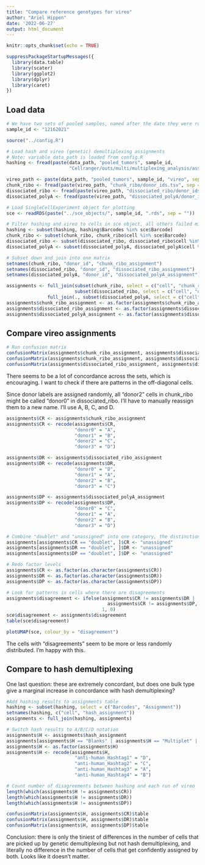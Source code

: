 ```yaml
---
title: "Compare reference genotypes for vireo"
author: "Ariel Hippen"
date: '2022-06-27'
output: html_document
---
```


```r
knitr::opts_chunk$set(echo = TRUE)
```

```r
suppressPackageStartupMessages({
  library(data.table)
  library(scater)
  library(ggplot2)
  library(dplyr)
  library(caret)
})
```



## Load data

```r
# We have two sets of pooled samples, named after the date they were run (12162021 and 01132022).
sample_id <- "12162021"

source("../config.R")
```

```r
# Load hash and vireo (genetic) demultiplexing assignments
# Note: variable data_path is loaded from config.R
hashing <- fread(paste(data_path, "pooled_tumors", sample_id,
                       "Cellranger/outs/multi/multiplexing_analysis/assignment_confidence_table.csv", sep = "/"))

vireo_path <- paste(data_path, "pooled_tumors", sample_id, "vireo", sep = "/")
chunk_ribo <- fread(paste(vireo_path, "chunk_ribo/donor_ids.tsv", sep = "/"))
dissociated_ribo <- fread(paste(vireo_path, "dissociated_ribo/donor_ids.tsv", sep = "/"))
dissociated_polyA <- fread(paste(vireo_path, "dissociated_polyA/donor_ids.tsv", sep = "/"))
```

```r
# Load SingleCellExperiment object for plotting
sce <- readRDS(paste("../sce_objects/", sample_id, ".rds", sep = ""))
```

```r
# Filter hashing and vireo to cells in sce object, all others failed miQC filtering
hashing <- subset(hashing, hashing$Barcodes %in% sce$Barcode)
chunk_ribo <- subset(chunk_ribo, chunk_ribo$cell %in% sce$Barcode)
dissociated_ribo <- subset(dissociated_ribo, dissociated_ribo$cell %in% sce$Barcode)
dissociated_polyA <- subset(dissociated_polyA, dissociated_polyA$cell %in% sce$Barcode)
```

```r
# Subset down and join into one matrix
setnames(chunk_ribo, "donor_id", "chunk_ribo_assignment")
setnames(dissociated_ribo, "donor_id", "dissociated_ribo_assignment")
setnames(dissociated_polyA, "donor_id", "dissociated_polyA_assignment")

assignments <- full_join(subset(chunk_ribo, select = c("cell", "chunk_ribo_assignment")),
                         subset(dissociated_ribo, select = c("cell", "dissociated_ribo_assignment"))) %>% 
               full_join(., subset(dissociated_polyA, select = c("cell", "dissociated_polyA_assignment")))
assignments$chunk_ribo_assignment <- as.factor(assignments$chunk_ribo_assignment)
assignments$dissociated_ribo_assignment <- as.factor(assignments$dissociated_ribo_assignment)
assignments$dissociated_polyA_assignment <- as.factor(assignments$dissociated_polyA_assignment)
```

## Compare vireo assignments

```r
# Run confusion matrix
confusionMatrix(assignments$chunk_ribo_assignment, assignments$dissociated_ribo_assignment)$table
confusionMatrix(assignments$chunk_ribo_assignment, assignments$dissociated_polyA_assignment)$table
confusionMatrix(assignments$dissociated_ribo_assignment, assignments$dissociated_polyA_assignment)$table
```

There seems to be a lot of concordance across the sets, which is encouraging. I want to check if there are patterns in the off-diagonal cells.

Since donor labels are assigned randomly, all "donor2" cells in chunk_ribo might be called "donor0" in dissociated_ribo. I'll have to manually reassign them to a new name. I'll use A, B, C, and D.

```r
assignments$CR <- assignments$chunk_ribo_assignment
assignments$CR <- recode(assignments$CR,
                         "donor0" = "A",
                         "donor1" = "B",
                         "donor2" = "C",
                         "donor3" = "D")

assignments$DR <- assignments$dissociated_ribo_assignment
assignments$DR <- recode(assignments$DR,
                         "donor0" = "D",
                         "donor1" = "A",
                         "donor2" = "B",
                         "donor3" = "C")

assignments$DP <- assignments$dissociated_polyA_assignment
assignments$DP <- recode(assignments$DP,
                         "donor0" = "C",
                         "donor1" = "A",
                         "donor2" = "B",
                         "donor3" = "D")
```

```r
# Combine "doublet" and "unassigned" into one category, the distinction doesn't seem important
assignments[assignments$CR == "doublet", ]$CR <- "unassigned"
assignments[assignments$DR == "doublet", ]$DR <- "unassigned"
assignments[assignments$DP == "doublet", ]$DP <- "unassigned"

# Redo factor levels
assignments$CR <- as.factor(as.character(assignments$CR))
assignments$DR <- as.factor(as.character(assignments$DR))
assignments$DP <- as.factor(as.character(assignments$DP))
```

```r
# Look for patterns in cells where there are disagreements
assignments$disagreement <- ifelse(assignments$CR != assignments$DR |
                                     assignments$CR != assignments$DP,
                                   1, 0)
sce$disagreement <- assignments$disagreement
table(sce$disagreement)
```
```r
plotUMAP(sce, colour_by = "disagreement")
```

The cells with "disagreements" seem to be more or less randomly distributed. I'm happy with this.

## Compare to hash demultiplexing

One last question: these are extremely concordant, but does one bulk type give a marginal increase in concordance with hash demultiplexing?

```r
#Add hashing results to assignments table
hashing <- subset(hashing, select = c("Barcodes", "Assignment"))
setnames(hashing, c("cell", "hash_assignment"))
assignments <- full_join(hashing, assignments)
```
```r
# Switch hash results to A/B/C/D notation
assignments$H <- assignments$hash_assignment
assignments[assignments$H == "Blanks" | assignments$H == "Multiplet" | assignments$H == "Unassigned", ]$H <- "unassigned"
assignments$H <- as.factor(assignments$H)
assignments$H <- recode(assignments$H,
                         "anti-human_Hashtag1" = "D",
                         "anti-human_Hashtag2" = "C",
                         "anti-human_Hashtag3" = "A",
                         "anti-human_Hashtag4" = "B")
```

```r
# Count number of disagreements between hashing and each run of vireo
length(which(assignments$H != assignments$CR))
length(which(assignments$H != assignments$DR))
length(which(assignments$H != assignments$DP))

confusionMatrix(assignments$H, assignments$CR)$table
confusionMatrix(assignments$H, assignments$DR)$table
confusionMatrix(assignments$H, assignments$DP)$table
```

Conclusion: there is only the tiniest of differences in the number of cells that are picked up by genetic demultiplexing but not hash demultiplexing, and literally no difference in the number of cells that get confidently assigned by both. Looks like it doesn't matter.
